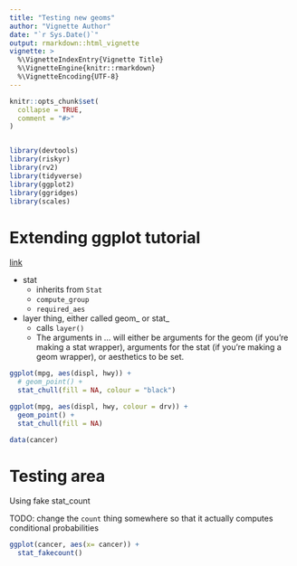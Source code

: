 ```yaml
---
title: "Testing new geoms"
author: "Vignette Author"
date: "`r Sys.Date()`"
output: rmarkdown::html_vignette
vignette: >
  %\VignetteIndexEntry{Vignette Title}
  %\VignetteEngine{knitr::rmarkdown}
  %\VignetteEncoding{UTF-8}
---
```


```r
knitr::opts_chunk$set(
  collapse = TRUE,
  comment = "#>"
)


library(devtools)
library(riskyr)
library(rv2)
library(tidyverse)
library(ggplot2)
library(ggridges)
library(scales) 
```

# Extending ggplot tutorial


[link](https://cran.r-project.org/web/packages/ggplot2/vignettes/extending-ggplot2.html)

- stat
  - inherits from `Stat`
  - `compute_group`
  - `required_aes`
- layer thing, either called geom_ or stat_
  - calls `layer()`
  - The arguments in ... will either be arguments for the geom (if you’re making a stat wrapper), arguments for the stat (if you’re making a geom wrapper), or aesthetics to be set.

```r
ggplot(mpg, aes(displ, hwy)) + 
  # geom_point() + 
  stat_chull(fill = NA, colour = "black")
```



```r
ggplot(mpg, aes(displ, hwy, colour = drv)) + 
  geom_point() + 
  stat_chull(fill = NA)
```


```r
data(cancer)
```


# Testing area

Using fake stat_count

TODO: change the `count` thing somewhere so that it actually computes conditional probabilities


```r
ggplot(cancer, aes(x= cancer)) + 
  stat_fakecount()
```

